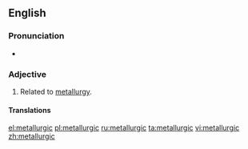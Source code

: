==English==

===Pronunciation===
* {{rhymes|ɜː(ɹ)dʒɪk}}

===Adjective===
{{en-adj|-}}

# Related to [[metallurgy]].

====Translations====
{{trans-see|metallurgical}}

[[el:metallurgic]]
[[pl:metallurgic]]
[[ru:metallurgic]]
[[ta:metallurgic]]
[[vi:metallurgic]]
[[zh:metallurgic]]